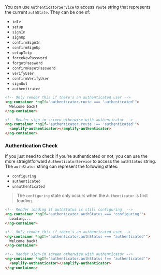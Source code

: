 You can use `AuthenticatorService` to access `route` string that represents the current `authState`. They can be one of:

- `idle`
- `setup`
- `signIn`
- `signUp`
- `confirmSignIn`
- `confirmSignUp`
- `setupTotp`
- `forceNewPassword`
- `forgotPassword`
- `confirmResetPassword`
- `verifyUser`
- `confirmVerifyUser`
- `signOut`
- `authenticated`

```html
<!-- Only render this if there's an authenticated user -->
<ng-container *ngIf="authenticator.route === 'authenticated'">
  Welcome back!
</ng-container>

<!-- Render sign-in screen otherwise with authenticator -->
<ng-container *ngIf="authenticator.route !== 'authenticated'">
  <amplify-authenticator></amplify-authenticator>
</ng-container>
```

### Authentication Check

If you just need to check if you're authenticated or not, you can use the more straightforward `AuthenticatorService` to access the `authStatus` string. The `authStatus` string can represent the following states:

- `configuring`
- `authenticated`
- `unauthenticated`

> The `configuring` state only occurs when the `Authenticator` is first loading.

```html
<!-- Render loading if authStatus is still configuring  -->
<ng-container *ngIf="authenticator.authStatus === 'configuring'">
  Loading...
</ng-container>

<!-- Only render this if there's an authenticated user -->
<ng-container *ngIf="authenticator.authStatus === 'authenticated'">
  Welcome back!
</ng-container>

<!-- Render sign-in screen otherwise with authenticator -->
<ng-container *ngIf="authenticator.authStatus !== 'authenticated'">
  <amplify-authenticator></amplify-authenticator>
</ng-container>
```
